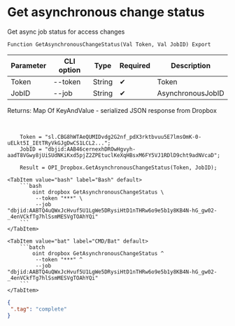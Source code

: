 ﻿---
sidebar_position: 5
---


# Get asynchronous change status
 Get async job status for access changes



`Function GetAsynchronousChangeStatus(Val Token, Val JobID) Export`

  | Parameter | CLI option | Type | Required | Description |
  |-|-|-|-|-|
  | Token | --token | String | &#x2714; | Token |
  | JobID | --job | String | &#x2714; | AsynchronousJobID |

  
  Returns:  Map Of KeyAndValue - serialized JSON response from Dropbox

<br/>




```bsl title="1C:Enterprise/OneScript code example"
    Token = "sl.CBG8hWTAeQUMIDvdg2G2nf_pdX3rktbvuu5E7lmsOmK-0-uELkt5I_IEtTRyVkGJgDwCS1LCL2...";
    JobID = "dbjid:AAB46cernexhDROwHgvyh-aadT8VGwy8jUiSUdNKiKxd5pjZ2ZPEtuclKeXqHBsxM6FY5VJ1RDlD9cht9adNVcaD";

    Result = OPI_Dropbox.GetAsynchronousChangeStatus(Token, JobID);
```
 

 <Tabs>
  
    <TabItem value="bash" label="Bash" default>
        ```bash
            oint dropbox GetAsynchronousChangeStatus \
             --token "***" \
             --job "dbjid:AABTQ4uQWxJcHvuf5U1LgWe5DRysiHtD1nTHRw6o9e5b1y8KB4N-hG_gw02-_4enVCkfTg7hlSsmMESVgTOAhYQi"
        ```
    </TabItem>
  
    <TabItem value="bat" label="CMD/Bat" default>
        ```batch
            oint dropbox GetAsynchronousChangeStatus ^
             --token "***" ^
             --job "dbjid:AABTQ4uQWxJcHvuf5U1LgWe5DRysiHtD1nTHRw6o9e5b1y8KB4N-hG_gw02-_4enVCkfTg7hlSsmMESVgTOAhYQi"
        ```
    </TabItem>
</Tabs>


```json title="Result"
{
 ".tag": "complete"
}
```
